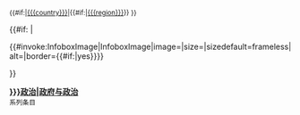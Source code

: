 <includeonly><div class="adr" style="font-size:smaller">{{#if:{{{country|}}}|<span class="fn org country-name">[[{{{country}}}]]</span>|{{#if:{{{region|}}}|<span class="fn org">[[{{{region}}}]]</span>}} }}
</div></td></tr>{{#if:{{{image|}}}
|<tr><td>{{#invoke:InfoboxImage|InfoboxImage|image={{{image|}}}|size={{{size|}}}|sizedefault=frameless|alt={{{alt|}}}|border={{#if:{{{border|}}}|yes}}}}</td></tr>
}}<tr><td style="border-bottom: #aaa {{#if:{{{separator-width|}}}|{{{separator-width}}}|1px}} solid;">'''[[{{{link|{{{title}}}}}}政治|{{{title}}}政府与政治]]'''<br /><small>系列条目</small></includeonly><noinclude>
{{documentation|content=
本模板用来为政治相关模板生成标题或者顶栏。
== 用法 ==
<pre>-{}-
{{sidebar with collapsible lists
| name = {{subst:PAGENAME}}
| wraplinks = true
| bodyclass = vcard
| liststyle = text-align: left

| title = {{politics sidebar title
  | country = <!-- 国家名 -->
  | title = <!-- 国家名 -->
  | image = Coat of arms of the Netherlands.svg
  | alt =
  }}

| list1title =
| list1 =

| below = {{politics sidebar below|<!-- 国家名 -->}}
}}
</pre>

== 参数 ==
; country : 国家名，需要与条目的标题相对应
:: 示例：{{para|country|Netherlands}}
; title : 条目标题相对应的国家或地区名
:: 示例：{{para|title|the Netherlands}}
; image : 文件名
:: 示例：{{para|image|Coat of arms of the Netherlands.svg}}
; size : 图像宽度（默认为frameless）
:: 示例：{{para|size|150px}}
; alt : 图像替换文本
:: 示例：{{para|alt|The coat of arms for the Netherlands depicting ...}}
; border: 添加边框
:: 示例：{{para|border|yes}}

== 主题是地区而不是国家 ==
; region: 地区名称，需要与条目的标题相对应
:: 示例：{{para|region|North Dakota}}

== 修饰链接 ==
; link : 默认对应 title 参数。为了链接到不同条目，可以用这个链接到以“政府与政治”为题的条目。

== 删除分段 ==
; separator-width: 底部水平线默认为1px宽，为删除分段，输入 {{para|separator-width|0}} 即可。

== 参见 ==
* {{tl|politics sidebar below}}
* {{tl|sidebar}}
* {{tl|sidebar with collapsible lists}}

[[Category:政治及政府訊息框模板|τ]]
}}</noinclude>
